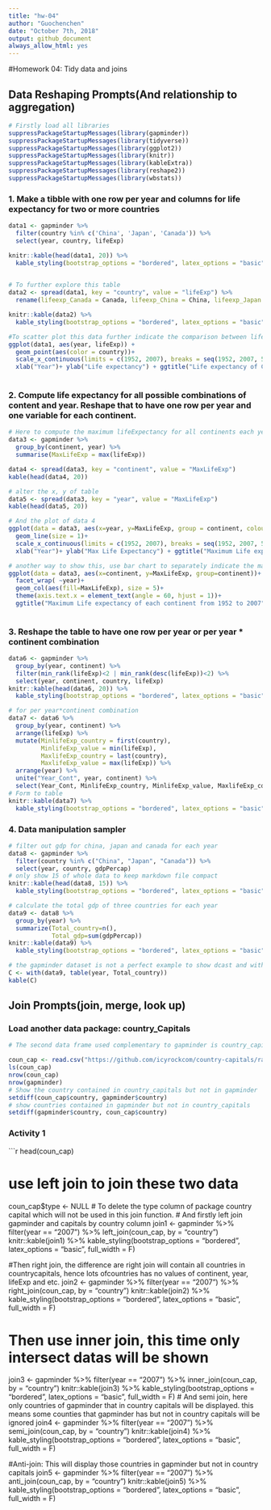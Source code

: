 ```yaml
---
title: "hw-04"
author: "Guochenchen"
date: "October 7th, 2018"
output: github_document
always_allow_html: yes
---
```



#Homework 04: Tidy data and joins

## Data Reshaping Prompts(And relationship to aggregation)

```r
# Firstly load all libraries
suppressPackageStartupMessages(library(gapminder))
suppressPackageStartupMessages(library(tidyverse))
suppressPackageStartupMessages(library(ggplot2))
suppressPackageStartupMessages(library(knitr))
suppressPackageStartupMessages(library(kableExtra))
suppressPackageStartupMessages(library(reshape2))
suppressPackageStartupMessages(library(wbstats))

```
### 1. Make a tibble with one row per year and columns for life expectancy for two or more countries
```r
data1 <- gapminder %>% 
  filter(country %in% c('China', 'Japan', 'Canada')) %>% 
  select(year, country, lifeExp)

knitr::kable(head(data1, 20)) %>% 
  kable_styling(bootstrap_options = "bordered", latex_options = "basic", full_width = F)
  

# To further explore this table
data2 <- spread(data1, key = "country", value = "lifeExp") %>% 
  rename(lifeexp_Canada = Canada, lifeexp_China = China, lifeexp_Japan = Japan)

knitr::kable(data2) %>% 
  kable_styling(bootstrap_options = "bordered", latex_options = "basic", full_width = F)

#To scatter plot this data further indicate the comparison between lifeexp of these three countries
ggplot(data1, aes(year, lifeExp)) +
  geom_point(aes(color = country))+
  scale_x_continuous(limits = c(1952, 2007), breaks = seq(1952, 2007, 5))+
  xlab("Year")+ ylab("Life expectancy") + ggtitle("Life expectancy of Canada, China and Japan")
  
```

### 2. Compute life expectancy for all possible combinations of content and year. Reshape that to have one row per year and one variable for each continent.
```r
# Here to compute the maximum lifeExpectancy for all continents each year
data3 <- gapminder %>% 
  group_by(continent, year) %>% 
  summarise(MaxLifeExp = max(lifeExp))

data4 <- spread(data3, key = "continent", value = "MaxLifeExp")
kable(head(data4, 20)) 

# alter the x, y of table 
data5 <- spread(data3, key = "year", value = "MaxLifeExp")
kable(head(data5, 20)) 

# And the plot of data 4
ggplot(data = data3, aes(x=year, y=MaxLifeExp, group = continent, colour = continent))+
  geom_line(size = 1)+
  scale_x_continuous(limits = c(1952, 2007), breaks = seq(1952, 2007, 5))+
  xlab("Year")+ ylab("Max Life Expectancy") + ggtitle("Maximum Life expectancy tendency of each continent from 1952 to 2007")

# another way to show this, use bar chart to separately indicate the maximum lifeexpectancy of each continent
ggplot(data = data3, aes(x=continent, y=MaxLifeExp, group=continent))+
  facet_wrap( ~year)+
  geom_col(aes(fill=MaxLifeExp), size = 5)+
  theme(axis.text.x = element_text(angle = 60, hjust = 1))+
  ggtitle("Maximum Life expectancy of each continent from 1952 to 2007")
  
```
### 3. Reshape the table to have one row per year or per year * continent combination
```r
data6 <- gapminder %>% 
  group_by(year, continent) %>% 
  filter(min_rank(lifeExp)<2 | min_rank(desc(lifeExp))<2) %>% 
  select(year, continent, country, lifeExp)
knitr::kable(head(data6, 20)) %>% 
  kable_styling(bootstrap_options = "bordered", latex_options = "basic", full_width = F)

# for per year*continent combination
data7 <- data6 %>% 
  group_by(year, continent) %>% 
  arrange(lifeExp) %>% 
  mutate(MinlifeExp_country = first(country), 
         MinlifeExp_value = min(lifeExp),
         MaxlifeExp_country = last(country),
         MaxlifeExp_value = max(lifeExp)) %>% 
  arrange(year) %>% 
  unite("Year_Cont", year, continent) %>% 
  select(Year_Cont, MinlifeExp_country, MinlifeExp_value, MaxlifeExp_country, MaxlifeExp_value)
# Form to table
knitr::kable(data7) %>% 
  kable_styling(bootstrap_options = "bordered", latex_options = "basic", full_width = F)
```
### 4. Data manipulation sampler
```r
# filter out gdp for china, japan and canada for each year
data8 <- gapminder %>% 
  filter(country %in% c("China", "Japan", "Canada")) %>% 
  select(year, country, gdpPercap)
# only show 15 of whole data to keep markdown file compact
knitr::kable(head(data8, 15)) %>% 
  kable_styling(bootstrap_options = "bordered", latex_options = "basic", full_width = F)

# calculate the total gdp of three countries for each year
data9 <- data8 %>% 
  group_by(year) %>% 
  summarize(Total_country=n(),
            Total_gdp=sum(gdpPercap))
knitr::kable(data9) %>% 
  kable_styling(bootstrap_options = "bordered", latex_options = "basic", full_width = F)

# the gapminder dataset is not a perfect example to show dcast and with function here.
C <- with(data9, table(year, Total_country))
kable(C)
```
## Join Prompts(join, merge, look up)
### Load another data package: country_Capitals
```r
# The second data frame used complementary to gapminder is country_capitals.

coun_cap <- read.csv("https://github.com/icyrockcom/country-capitals/raw/master/data/country-list.csv")
ls(coun_cap)
nrow(coun_cap)
nrow(gapminder)
# Show the country contained in country_capitals but not in gapminder
setdiff(coun_cap$country, gapminder$country)
# show countries contained in gapminder but not in country_capitals
setdiff(gapminder$country, coun_cap$country)

```
### Activity 1

```r
head(coun_cap)

# use left join to join these two data
coun_cap$type <- NULL
# To delete the type column of package country capital which will not be used in this join function.
# And firstly left join gapminder and capitals by country column
join1 <- gapminder %>% 
  filter(year == "2007") %>% 
  left_join(coun_cap, by = "country")
knitr::kable(join1) %>% 
   kable_styling(bootstrap_options = "bordered", latex_options = "basic", full_width = F)

#Then right join, the difference are right join will contain all countries in countrycapitals, hence lots ofcountries has no values of continent, year, lifeExp and etc.
join2 <- gapminder %>% 
  filter(year == "2007") %>% 
  right_join(coun_cap, by = "country")
knitr::kable(join2) %>% 
   kable_styling(bootstrap_options = "bordered", latex_options = "basic", full_width = F)

# Then use inner join, this time only intersect datas will be shown
join3 <- gapminder %>% 
  filter(year == "2007") %>% 
  inner_join(coun_cap, by = "country")
knitr::kable(join3) %>% 
   kable_styling(bootstrap_options = "bordered", latex_options = "basic", full_width = F)
# And semi join, here only countries of gapminder that in country capitals will be displayed. this means some counties that gapminder has but not in country capitals will be ignored
join4 <- gapminder %>% 
  filter(year == "2007") %>% 
  semi_join(coun_cap, by = "country")
knitr::kable(join4) %>% 
   kable_styling(bootstrap_options = "bordered", latex_options = "basic", full_width = F)

#Anti-join: This will display those countries in gapminder but not in country capitals
join5 <- gapminder %>% 
  filter(year == "2007") %>% 
  anti_join(coun_cap, by = "country")
knitr::kable(join5) %>% 
   kable_styling(bootstrap_options = "bordered", latex_options = "basic", full_width = F)
